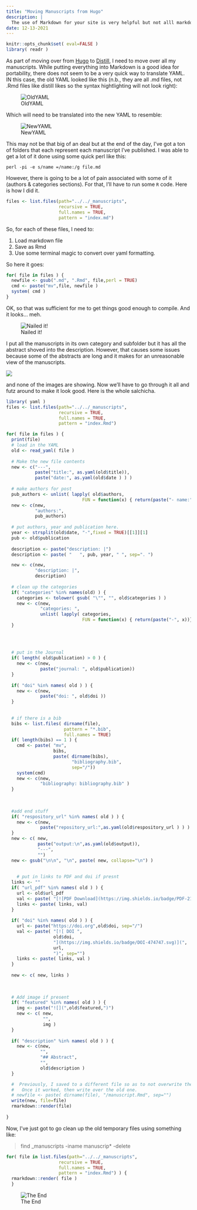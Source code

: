 ```yaml
---
title: "Moving Manuscripts from Hugo"
description: |
  The use of Markdown for your site is very helpful but not alll markdown formats are the same.  Here is how I moved from Hugo to rstudio::distill for the manuscripts section of the lab webpage.
date: 12-13-2021
---
```



```r
knitr::opts_chunk$set( eval=FALSE )
library( readr )
```

As part of moving over from [Hugo](https://gohugo.io) to [Distill](https://rstudio.github.io/distill/), I need to move over all my manuscripts.  While putting everything into Markdown is a good idea for portability, there does not seem to be a very quick way to translate YAML.  IN this case, the old YAML looked like this (n.b., they are all .md files, not .Rmd files like distill likes so the syntax hightlighting will not look right):

![OldYAML](OldYAML.png)

Which will need to be translated into the new YAML to resemble:

![NewYAML](NewYAML.png)

This may not be that big of an deal but at the end of the day, I've got a ton of folders that each represent each manuscript I've published.  I was able to get a lot of it done using some quick perl like this:

```
perl -pi -e s/name =/name:/g file.md
```

However, there is going to be a lot of pain associated with some of it (authors & categories sections).  For that, I'll have to run some `R` code.  Here is how I did it.


```r
files <- list.files(path="../../_manuscripts", 
                    recursive = TRUE,
                    full.names = TRUE,
                    pattern = "index.md")
```

So, for each of these files, I need to:  

1. Load markdown file
2. Save as Rmd
3. Use some terminal magic to convert over yaml formatting.

So here it goes:

```r
for( file in files ) { 
  newfile <- gsub(".md", ".Rmd", file,perl = TRUE)
  cmd <- paste("mv",file, newfile )
  system( cmd )
}
```

OK, so that was sufficient for me to get things good enough to compile.  And it looks... meh.

![Nailed it!](ThumbsUp.png)

I put all the manuscripts in its own category and subfolder but it has all the abstract shoved into the description.  However, that causes some issues because some of the abstracts are long and it makes for an unreasonable view of the manuscripts. 

![](Listings.png)

and none of the images are showing.  Now we'll have to go through it all and futz around to make it look good.  Here is the whole salchicha.

```r
library( yaml )
files <- list.files(path="../../_manuscripts", 
                    recursive = TRUE,
                    full.names = TRUE,
                    pattern = "index.Rmd")

for( file in files ) { 
  print(file)
  # load in the YAML
  old <- read_yaml( file )
  
  # Make the new file contents
  new <- c("---",
           paste("title:", as.yaml(old$title)),
           paste("date:", as.yaml(old$date ) ) )
  
  # make authors for post
  pub_authors <- unlist( lapply( old$authors, 
                             FUN = function(x) { return(paste("- name:", x))}))
  new <- c(new, 
           "authors:",
           pub_authors)
  
  # put authors, year and publication here.
  year <- strsplit(old$date, "-",fixed = TRUE)[[1]][1]
  pub <- old$publication
  
  description <- paste("description: |")
  description <- paste( "   ", pub, year, " ", sep=". ")

  new <- c(new,
           "description: |",
           description)
  
  # clean up the categories
  if( "categories" %in% names(old) ) { 
    categories <- tolower( gsub( "\"", "", old$categories ) )
    new <- c(new, 
             "categories: ",
             unlist( lapply( categories, 
                             FUN = function(x) { return(paste("-", x))})))
  }
  
  
  
  
  # put in the Journal 
  if( length( old$publication) > 0 ) { 
    new <- c(new,
             paste("journal: ", old$publication))
  }
  
  if( "doi" %in% names( old ) ) { 
    new <- c(new,
             paste("doi: ", old$doi ))
  }
  
  
  # if there is a bib
  bibs <- list.files( dirname(file), 
                      pattern = "*.bib",
                      full.names = TRUE)
  if( length(bibs) == 1 ) { 
    cmd <- paste( "mv", 
                  bibs, 
                  paste( dirname(bibs),
                         "bibliography.bib",
                         sep="/"))
    system(cmd)
    new <- c(new,
             "bibliography: bibliography.bib" )
  }
  
  
  
  #add end stuff
  if( "respository_url" %in% names( old ) ) { 
    new <- c(new, 
             paste("repository_url:",as.yaml(old$respository_url ) ) )
  }
  new <- c( new, 
            paste("output:\n",as.yaml(old$output)),
            "---",
            "")
  new <- gsub("\n\n", "\n", paste( new, collapse="\n") ) 
  
  
    # put in links to PDF and doi if presnt
  links <- ""
  if( "url_pdf" %in% names( old ) ) { 
    url <- old$url_pdf 
    val <- paste( "[![PDF Download](https://img.shields.io/badge/PDF-21B02C.svg)](", url, ")", sep="")
    links <- paste( links, val)
  }
  
  if( "doi" %in% names( old ) ) { 
    url <- paste("https://doi.org",old$doi, sep="/")
    val <- paste( "[![ DOI ", 
                  old$doi, 
                  "](https://img.shields.io/badge/DOI-474747.svg)](",
                  url,
                  ")", sep="") 
    links <- paste( links, val )
  }
  
  new <- c( new, links )
  
  
  
  # Add image if present
  if( "featured" %in% names( old ) ) { 
    img <- paste("![](",old$featured,")")
    new <- c( new, 
              "",
              img )
  }
  
  if( "description" %in% names( old ) ) { 
    new <- c(new,
             "",
             "## Abstract",
             "",
             old$description )
  }

  #  Previously, I saved to a different file so as to not overwrite the important stuff.
  #   Once it worked, then write over the old one.
  # newfile <- paste( dirname(file), "/manuscript.Rmd", sep="")
  write(new, file=file)
  rmarkdown::render(file)
  
}
```

Now, I've just got to go clean up the old temporary files using something like:


> find _manuscripts -iname manuscrip* -delete




```r
for( file in list.files(path="../../_manuscripts", 
                    recursive = TRUE,
                    full.names = TRUE,
                    pattern = "index.Rmd") ) { 
  rmarkdown::render( file )
  }
```



![The End](TheEnd.jpeg)




